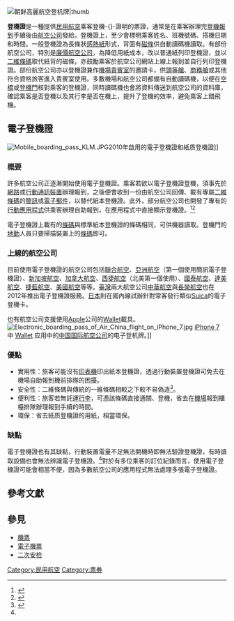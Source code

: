 {{NoteTA
|G1=IT
|1=zh-cn:登机牌; zh-hk:登機證; zh-tw:登機證;zh-sg:登机证
}}
[[Image:Air_Koryo_boarding_card.JPG|朝鲜[[高麗航空]]登机牌|thumb]]
{{各地中文名
 | name = -{zh-cn:登机牌; zh-hk:登機證; zh-tw:登機證;zh-sg:登机证}-
 |zh-cn = 登机牌
 |zh-tw = 登機證
 |zh-hk = 登機證
 |zh-sg = 登机证
}}

'''登機證'''是一種提供[[民用航空|民用航空]]乘客登機-{}-證明的票證，通常是在乘客辦理完[[登機報到|登機報到]]手續後由[[航空公司|航空公司]]發給。登機證上，至少會標明乘客姓名、班機號碼、搭機日期和時間。一般登機證為長條狀[[感熱紙|感熱紙]]形式，背面有[[磁條|磁條]]供自動讀碼機讀取。有部份航空公司，特別是[[廉價航空公司|廉價航空公司]]，為降低用紙成本，改以普通紙列印登機證，並以[[二維條碼|二維條碼]]取代紙背的磁條，亦鼓勵乘客於航空公司網站上線上報到並自行列印登機證。部份航空公司亦以登機證兼作[[機場貴賓室|機場貴賓室]]的邀請卡，供[[頭等艙|頭等艙]]、[[商務艙|商務艙]]或其他符合資格旅客進入貴賓室使用。多數機場和航空公司都備有自動讀碼機，以便在[[空橋|空橋]]或[[登機門|登機門]]核對乘客的登機證，同時讀碼機也會將資料傳送到航空公司的資料庫，確認乘客是否登機以及其行李是否在機上，提升了登機的效率，避免乘客上錯飛機。

== 電子登機證 ==
[[Image:Mobile_boarding_pass_KLM.JPG|thumb]]2010年啟用的電子登機證和紙质登機證]]
=== 概要 ===
許多航空公司正逐漸開始使用電子登機證。乘客若欲以電子登機證登機，須事先於[[网络|網路]]或[[手机|行動通訊裝置]]辦理報到，之後便會收到一份由航空公司回傳、載有專屬[[二維條碼|二維條碼]]的[[簡訊|簡訊]]或[[電子郵件|電子郵件]]，以替代紙本登機證。此外，部分航空公司也開發了專有的[[行動應用程式|行動應用程式]]供乘客辦理自助報到，在應用程式中直接顯示登機證。<ref name=nyt>{{Cite web |url=http://www.nytimes.com/2008/03/18/technology/18check.html?_r=2 |title=存档副本 |access-date=2012-07-08 |archive-date=2019-06-09 |archive-url=https://web.archive.org/web/20190609215017/https://www.nytimes.com/2008/03/18/technology/18check.html?_r=2 |dead-url=no }}</ref><ref  name="letsflycheaper">{{Cite web |url=http://www.letsflycheaper.com/blog/mobile-boarding-pass/ |title=存档副本 |access-date=2012-07-08 |archive-date=2015-04-29 |archive-url=https://web.archive.org/web/20150429061152/http://www.letsflycheaper.com/blog/mobile-boarding-pass/ |dead-url=no }}</ref>

電子登機證上載有的[[條碼|條碼]]與標準紙本登機證的條碼相同，可供機器讀取。登機門的[[地勤|地勤]]人員只要掃描裝置上的[[條碼|條碼]]即可。

=== 上線的航空公司 ===
目前使用電子登機證的航空公司包括[[聯合航空|聯合航空]]、[[亞洲航空|亞洲航空]]（第一個使用簡訊電子登機證）、[[新加坡航空|新加坡航空]]、[[加拿大航空|加拿大航空]]、[[西捷航空|西捷航空]]（北美第一個使用）、[[國泰航空|國泰航空]]、[[達美航空|達美航空]]、[[捷藍航空|捷藍航空]]、[[美國航空|美國航空]]等等。[[臺灣|臺灣]]兩大航空公司[[中華航空|中華航空]]與[[長榮航空|長榮航空]]也在2012年推出電子登機證服務。[[日本|日本]]則在國內線試辦針對常客發行類似[[Suica|Suica]]的電子登機卡。

也有航空公司支援使用[[蘋果公司|Apple]]公司的[[Wallet_(iOS)|Wallet]]載具。
[[File:Electronic_boarding_pass_of_Air_China_flight_on_iPhone_7.jpg|thumb]] [[iPhone_7|iPhone 7]] 中 [[Wallet|Wallet]] 应用中的[[中国国际航空公司|中国国际航空公司]]的电子登机牌。]]

=== 優點 ===
* 實用性：旅客可能沒有[[印表機|印表機]]印出紙本登機證，透過行動裝置登機證可免去在機場自助報到機前排隊的困擾。
* 安全性：二維條碼與傳統的一維條碼相較之下較不易偽造<ref>{{Cite web |url=http://travel.nytimes.com/2011/11/06/travel/testing-e-boarding-passes.html?ref=travel |title=存档副本 |access-date=2012-07-08 |archive-date=2011-11-07 |archive-url=https://web.archive.org/web/20111107022447/http://travel.nytimes.com/2011/11/06/travel/testing-e-boarding-passes.html?ref=travel |dead-url=no }}</ref>。
* 便利性：旅客若無託運[[行李|行李]]，可憑該條碼直接通關、登機，省去在[[機場|機場]]報到櫃檯排隊辦理報到手續的時間。
* 環保：省去紙质登機證的用紙，相當環保。

=== 缺點 ===
電子登機證也有其缺點，行動裝置電量不足無法開機時即無法驗證登機證，有時讀取設備也會無法辨識電子登機證。<ref name="letsflycheaper" />對於有多位乘客的訂位紀錄而言，使用電子登機證可能會相當不便，因為多數航空公司的應用程式無法處理多張電子登機證。

== 參考文獻 ==
{{reflist|2}}

== 參見 ==
* [[機票|機票]]
* [[電子機票|電子機票]]
* [[二次安检|二次安检]]

{{商業空中旅行}}

[[Category:民用航空|Category:民用航空]]
[[Category:票券|Category:票券]]